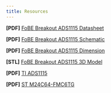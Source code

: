 ```yaml
---
title: Resources
---
```


**[PDF]** [FoBE Breakout ADS1115 Datasheet](/assets/files/f2208/f2208.prj.datasheet.r1a.pdf)

**[PDF]** [FoBE Breakout ADS1115 Schematic](/assets/files/f2208/f2208.prj.sch.r1a.pdf)

**[PDF]** [FoBE Breakout ADS1115 Dimension](/assets/files/f2208/f2208.prj.dim.r1a.pdf)

**[STL]** [FoBE Breakout ADS1115 3D Model](/assets/files/f2208/f2208.prj.model.r1a.stl)

**[PDF]** [TI ADS1115](https://www.ti.com.cn/cn/lit/ds/symlink/ads1115.pdf?ts=1754741074253&ref_url=https%253A%252F%252Fwww.ti.com.cn%252Fproduct%252Fcn%252FADS1115)

**[PDF]** [ST M24C64-FMC6TG](https://atta.szlcsc.com/upload/public/pdf/source/20190505/C143943_93BB3DF2AB70DCE689FCC99F0548A5AE.pdf)
